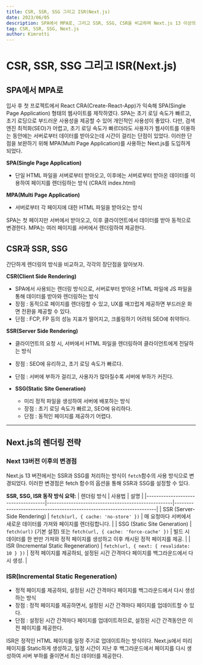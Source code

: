 ```yaml
---
title: CSR, SSR, SSG 그리고 ISR(Next.js)
date: 2023/06/05
description: SPA에서 MPA로, 그리고 SSR, SSG, CSR을 비교하며 Next.js 13 이상의 ISR을 알아보자.
tag: CSR, SSR, SSG, Next.js
author: Kimrotti
---
```


# CSR, SSR, SSG 그리고 ISR(Next.js)

## SPA에서 MPA로
입사 후 첫 프로젝트에서 React CRA(Create-React-App)가 익숙해 SPA(Single Page Application) 형태의 웹사이트를 제작하였다. SPA는 초기 로딩 속도가 빠르고, 초기 로딩으로 부드러운 사용성을 제공할 수 있어 개인적인 사용성이 좋았다. 다만, 검색엔진 최적화(SEO)가 어렵고, 초기 로딩 속도가 빠르더라도 사용자가 웹사이트를 이용하는 동안에는 서버로부터 데이터를 받아오는데 시간이 걸리는 단점이 있었다. 이러한 단점을 보완하기 위해 MPA(Multi Page Application)를 사용하는 Next.js를 도입하게 되었다.

**SPA(Single Page Application)**
  - 단일 HTML 파일을 서버로부터 받아오고, 이후에는 서버로부터 받아온 데이터를 이용하여 페이지를 렌더링하는 방식 (CRA의 index.html)


**MPA(Multi Page Application)**
  - 서버로부터 각 페이지에 대한 HTML 파일을 받아오는 방식

SPA는 첫 페이지만 서버에서 받아오고, 이후 클라이언트에서 데이터를 받아 동적으로 변경한다. MPA는 여러 페이지를 서버에서 렌더링하여 제공한다.


## CSR과 SSR, SSG

간단하게 렌더링의 방식을 비교하고, 각각의 장단점을 알아보자.

**CSR(Client Side Rendering)**
  - SPA에서 사용되는 렌더링 방식으로, 서버로부터 받아온 HTML 파일에 JS 파일을 통해 데이터를 받아와 렌더링하는 방식
  - 장점 : 동적으로 페이지를 렌더링할 수 있고, UX를 매끄럽게 제공하면 부드러운 화면 전환을 제공할 수 있다.
  - 단점 : FCP, FP 등의 성능 지표가 떨어지고, 크롤링하기 어려워 SEO에 취약하다.

**SSR(Server Side Rendering)**
  - 클라이언트의 요청 시, 서버에서 HTML 파일을 렌더링하여 클라이언트에게 전달하는 방식
  - 장점 : SEO에 유리하고, 초기 로딩 속도가 빠르다.
  - 단점 : 서버에 부하가 걸리고, 사용자가 많아질수록 서버에 부하가 커진다.

- **SSG(Static Site Generation)**
  - 미리 정적 파일을 생성하여 서버에 배포하는 방식
  - 장점 : 초기 로딩 속도가 빠르고, SEO에 유리하다.
  - 단점 : 동적인 페이지를 제공하기 어렵다.

---

## Next.js의 렌더링 전략

### Next 13버전 이후의 변경점

Next.js 13 버전에서는 SSR과 SSG를 처리하는 방식이 `fetch`함수의 사용 방식으로 변경되었다. 이러한 변경점은 fetch 함수의 옵션을 통해 SSR과 SSG를 설정할 수 있다.


**SSR, SSG, ISR 동작 방식 요약:**
| 렌더링 방식                       | 사용법                                             | 설명                                                                 |
|------------------------------------|----------------------------------------------------|----------------------------------------------------------------------|
| SSR (Server-Side Rendering)        | `fetch(url, { cache: 'no-store' })`                | 매 요청마다 서버에서 새로운 데이터를 가져와 페이지를 렌더링합니다.       |
| SSG (Static Site Generation)       | `fetch(url)` (기본 설정) 또는 `fetch(url, { cache: 'force-cache' })` | 빌드 시 데이터를 한 번만 가져와 정적 페이지를 생성하고 이후 캐시된 정적 페이지를 제공. |
| ISR (Incremental Static Regeneration) | `fetch(url, { next: { revalidate: 10 } })`         | 정적 페이지를 제공하되, 설정된 시간 간격마다 페이지를 백그라운드에서 다시 생성. |

### ISR(Incremental Static Regeneration)

  - 정적 페이지를 제공하되, 설정된 시간 간격마다 페이지를 백그라운드에서 다시 생성하는 방식
  - 장점 : 정적 페이지를 제공하면서, 설정된 시간 간격마다 페이지를 업데이트할 수 있다.
  - 단점 : 설정된 시간 간격마다 페이지를 업데이트하므로, 설정된 시간 간격동안은 이전 페이지를 제공한다.

ISR은 정적인 HTML 페이지를 일정 주기로 업데이트하는 방식이다. Next.js에서 미리 페이지를 Static하게 생성하고, 일정 시간이 지난 후 백그라운드에서 페이지를 다시 생성하여 서버 부하를 줄이면서 최신 데이터를 제공한다.

